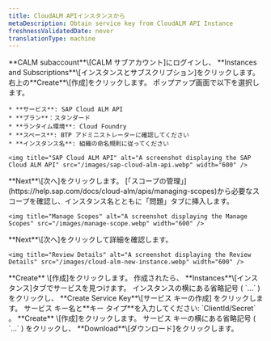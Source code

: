 ```yaml
---
title: CloudALM APIインスタンスから
metaDescription: Obtain service key from CloudALM API Instance
freshnessValidatedDate: never
translationType: machine
---
```


<Steps>
  <Step>
    **CALM subaccount**\[CALM サブアカウント]にログインし、 **Instances and Subscriptions**\[インスタンスとサブスクリプション]をクリックします。
  </Step>

  <Step>
    右上の**Create**\[作成]をクリックします。
  </Step>

  <Step>
    ポップアップ画面で以下を選択します。

    * **サービス**: SAP Cloud ALM API
    * **プラン**：スタンダード
    * **ランタイム環境**: Cloud Foundry
    * **スペース**: BTP アドミニストレーターに確認してください
    * **インスタンス名**: 組織の命名規則に従ってください

    <img title="SAP Cloud ALM API" alt="A screenshot displaying the SAP Cloud ALM API" src="/images/sap-cloud-alm-api.webp" width="600" />
  </Step>

  <Step>
    **Next**\[次へ]をクリックします。
  </Step>

  <Step>
    [「スコープの管理」](https://help.sap.com/docs/cloud-alm/apis/managing-scopes)から必要なスコープを確認し、インスタンス名とともに「問題」タブに挿入します。

    <img title="Manage Scopes" alt="A screenshot displaying the Manage Scopes" src="/images/manage-scope.webp" width="600" />
  </Step>

  <Step>
    **Next**\[次へ]をクリックして詳細を確認します。

    <img title="Review Details" alt="A screenshot displaying the Review Details" src="/images/cloud-alm-new-instance.webp" width="600" />
  </Step>

  <Step>
    **Create** \[作成]をクリックします。
  </Step>

  <Step>
    作成されたら、 **Instances**\[インスタンス]タブでサービスを見つけます。
  </Step>

  <Step>
    インスタンスの横にある省略記号 ( `...` ) をクリックし、 **Create Service Key**\[サービス キーの作成] をクリックします。
  </Step>

  <Step>
    サービス キー名と**キー タイプ**を入力してください: `ClientId/Secret` 。
  </Step>

  <Step>
    **Create** \[作成]をクリックします。
  </Step>

  <Step>
    サービス キーの横にある省略記号 ( `...` ) をクリックし、 **Download**\[ダウンロード]をクリックします。
  </Step>
</Steps>